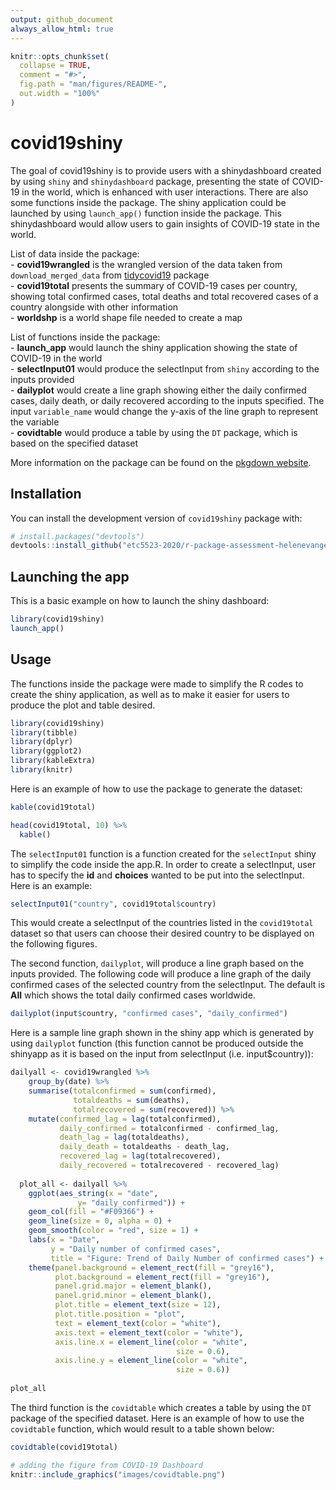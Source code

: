 ```yaml
---
output: github_document
always_allow_html: true
---
```


<!-- README.md is generated from README.Rmd. Please edit that file -->

```r
knitr::opts_chunk$set(
  collapse = TRUE,
  comment = "#>",
  fig.path = "man/figures/README-",
  out.width = "100%"
)
```


# covid19shiny

<!-- badges: start -->
<!-- badges: end -->

The goal of covid19shiny is to provide users with a shinydashboard created by using `shiny` and `shinydashboard` package, presenting the state of COVID-19 in the world, which is enhanced with user interactions. There are also some functions inside the package. The shiny application could be launched by using `launch_app()` function inside the package. This shinydashboard would allow users to gain insights of COVID-19 state in the world.

List of data inside the package:  
- **covid19wrangled** is the wrangled version of the data taken from `download_merged_data` from [tidycovid19](https://github.com/joachim-gassen/tidycovid19) package   
- **covid19total** presents the summary of COVID-19 cases per country, showing total confirmed cases, total deaths and total recovered cases of a country alongside with other information   
- **worldshp** is a world shape file needed to create a map    

List of functions inside the package:  
- **launch_app** would launch the shiny application showing the state of COVID-19 in the world  
- **selectInput01** would produce the selectInput from `shiny` according to the inputs provided  
- **dailyplot** would create a line graph showing either the daily confirmed cases, daily death, or daily recovered according to the inputs specified. The input `variable_name` would change the y-axis of the line graph to represent the variable  
- **covidtable** would produce a table by using the `DT` package, which is based on the specified dataset

More information on the package can be found on the [pkgdown website](...).

## Installation

You can install the development version of `covid19shiny` package with:

``` r
# install.packages("devtools")
devtools::install_github("etc5523-2020/r-package-assessment-helenevangelinaa")
```

## Launching the app

This is a basic example on how to launch the shiny dashboard:

``` r
library(covid19shiny)
launch_app()
```

## Usage
The functions inside the package were made to simplify the R codes to create the shiny application, as well as to make it easier for users to produce the plot and table desired.

```r
library(covid19shiny)
library(tibble)
library(dplyr)
library(ggplot2)
library(kableExtra)
library(knitr)
```

Here is an example of how to use the package to generate the dataset:
```r
kable(covid19total)
```

```r
head(covid19total, 10) %>%
  kable()
```

The `selectInput01` function is a function created for the `selectInput` shiny to simplify the code inside the app.R. In order to create a selectInput, user has to specify the **id** and **choices** wanted to be put into the selectInput. Here is an example:
```r
selectInput01("country", covid19total$country)
```
This would create a selectInput of the countries listed in the `covid19total` dataset so that users can choose their desired country to be displayed on the following figures.

The second function, `dailyplot`, will produce a line graph based on the inputs provided. The following code will produce a line graph of the daily confirmed cases of the selected country from the selectInput. The default is **All** which shows the total daily confirmed cases worldwide.
```r
dailyplot(input$country, "confirmed cases", "daily_confirmed")
```

Here is a sample line graph shown in the shiny app which is generated by using `dailyplot` function (this function cannot be produced outside the shinyapp as it is based on the input from selectInput (i.e. input$country)):
```r
dailyall <- covid19wrangled %>%
    group_by(date) %>%
    summarise(totalconfirmed = sum(confirmed),
              totaldeaths = sum(deaths),
              totalrecovered = sum(recovered)) %>%
    mutate(confirmed_lag = lag(totalconfirmed),
           daily_confirmed = totalconfirmed - confirmed_lag,
           death_lag = lag(totaldeaths),
           daily_death = totaldeaths - death_lag,
           recovered_lag = lag(totalrecovered),
           daily_recovered = totalrecovered - recovered_lag)
  
  plot_all <- dailyall %>%
    ggplot(aes_string(x = "date",
               y= "daily_confirmed")) +
    geom_col(fill = "#F09366") +
    geom_line(size = 0, alpha = 0) +
    geom_smooth(color = "red", size = 1) +
    labs(x = "Date",
         y = "Daily number of confirmed cases",
         title = "Figure: Trend of Daily Number of confirmed cases") +
    theme(panel.background = element_rect(fill = "grey16"),
          plot.background = element_rect(fill = "grey16"),
          panel.grid.major = element_blank(),
          panel.grid.minor = element_blank(),
          plot.title = element_text(size = 12), 
          plot.title.position = "plot",
          text = element_text(color = "white"),
          axis.text = element_text(color = "white"),
          axis.line.x = element_line(color = "white",
                                     size = 0.6),
          axis.line.y = element_line(color = "white",
                                     size = 0.6))
  
plot_all
```


The third function is the `covidtable` which creates a table by using the `DT` package of the specified dataset. Here is an example of how to use the `covidtable` function, which would result to a table shown below:
```r
covidtable(covid19total)
```

```r
# adding the figure from COVID-19 Dashboard
knitr::include_graphics("images/covidtable.png")
```

